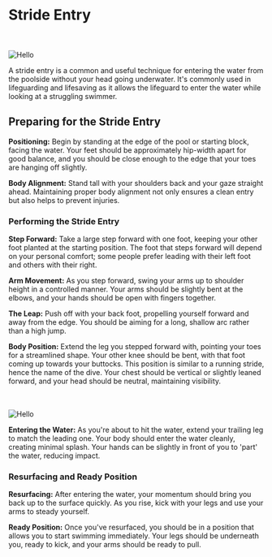 
# Stride Entry

<br></br>
<Image src="/images/stride.jpg" alt="Hello" width={500} height={500} />



A stride entry is a common and useful technique for entering the water from the poolside without your head going underwater. It's commonly used in lifeguarding and lifesaving as it allows the lifeguard to enter the water while looking at a struggling swimmer.

## Preparing for the Stride Entry

**Positioning:** Begin by standing at the edge of the pool or starting block, facing the water. Your feet should be approximately hip-width apart for good balance, and you should be close enough to the edge that your toes are hanging off slightly. 

**Body Alignment:** Stand tall with your shoulders back and your gaze straight ahead. Maintaining proper body alignment not only ensures a clean entry but also helps to prevent injuries.

### Performing the Stride Entry

**Step Forward:** Take a large step forward with one foot, keeping your other foot planted at the starting position. The foot that steps forward will depend on your personal comfort; some people prefer leading with their left foot and others with their right.

**Arm Movement:** As you step forward, swing your arms up to shoulder height in a controlled manner. Your arms should be slightly bent at the elbows, and your hands should be open with fingers together.

**The Leap:** Push off with your back foot, propelling yourself forward and away from the edge. You should be aiming for a long, shallow arc rather than a high jump. 

**Body Position:** Extend the leg you stepped forward with, pointing your toes for a streamlined shape. Your other knee should be bent, with that foot coming up towards your buttocks. This position is similar to a running stride, hence the name of the dive. Your chest should be vertical or slightly leaned forward, and your head should be neutral, maintaining visibility.

<br></br>
<Image src="/images/stride.gif" alt="Hello" width={500} height={500} />


**Entering the Water:** As you're about to hit the water, extend your trailing leg to match the leading one. Your body should enter the water cleanly, creating minimal splash. Your hands can be slightly in front of you to 'part' the water, reducing impact.

### Resurfacing and Ready Position

**Resurfacing:** After entering the water, your momentum should bring you back up to the surface quickly. As you rise, kick with your legs and use your arms to steady yourself.

**Ready Position:** Once you've resurfaced, you should be in a position that allows you to start swimming immediately. Your legs should be underneath you, ready to kick, and your arms should be ready to pull.